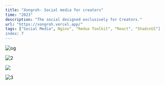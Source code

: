 ```yaml
---
title: "Xongroh- Social media for creators"
time: "2023"
description: "The social designed exclusively for Creators."
url: "https://xongroh.vercel.app/"
tags: ["Social Media", Nginx", "Redux Toolkit", "React", "ShadcnUI"]
index: 7
---
```


<Image
  src="/projects/xongroh/image.png"
  alt="og"
  width={2267}
  height={1280}
  caption="The onboarding screen with dynamic background."
/>

<Image
  src="/projects/xongroh/feed.png"
  alt="2"
  width={3062}
  height={2042}
  caption="Feed"
/>

<Image
  width={600}
  height={400}
  src="/projects/xongroh/mobile.jpg"
  caption="Mobile resolution"
/>

<Image
  src="/projects/xongroh/dash.png"
  alt="3"
  width={4000}
  height={4000}
  caption="The app transforms responsively to fit the screen. Sidebars for navigation and meta data are then shown."
/>